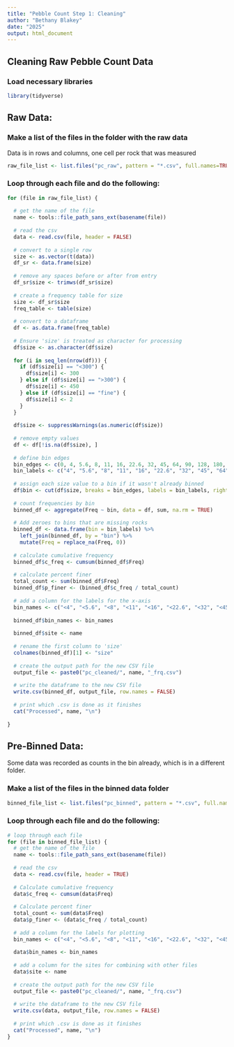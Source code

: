 ---
title: "Pebble Count Step 1: Cleaning"
author: "Bethany Blakey"
date: "2025"
output: html_document
---

## Cleaning Raw Pebble Count Data

### Load necessary libraries

```{r}
library(tidyverse)
```

## Raw Data:
### Make a list of the files in the folder with the raw data

Data is in rows and columns, one cell per rock that was measured

```{r}
raw_file_list <- list.files("pc_raw", pattern = "*.csv", full.names=TRUE)
```


### Loop through each file and do the following:
```{r}
for (file in raw_file_list) {
  
  # get the name of the file
  name <- tools::file_path_sans_ext(basename(file))
  
  # read the csv
  data <- read.csv(file, header = FALSE)
  
  # convert to a single row
  size <- as.vector(t(data))
  df_sr <- data.frame(size)
  
  # remove any spaces before or after from entry
  df_sr$size <- trimws(df_sr$size)
  
  # create a frequency table for size
  size <- df_sr$size
  freq_table <- table(size)
  
  # convert to a dataframe
  df <- as.data.frame(freq_table)
  
  # Ensure 'size' is treated as character for processing
  df$size <- as.character(df$size)
  
  for (i in seq_len(nrow(df))) {
    if (df$size[i] == "<300") {
      df$size[i] <- 300
    } else if (df$size[i] == ">300") {
      df$size[i] <- 450
    } else if (df$size[i] == "fine") {
      df$size[i] <- 2
    }
  }
  
  df$size <- suppressWarnings(as.numeric(df$size))
  
  # remove empty values
  df <- df[!is.na(df$size), ]
  
  # define bin edges
  bin_edges <- c(0, 4, 5.6, 8, 11, 16, 22.6, 32, 45, 64, 90, 128, 180, 300, Inf) #when counting, includes upper limit (0-4, 4.1-5.6, etc)
  bin_labels <- c("4", "5.6", "8", "11", "16", "22.6", "32", "45", "64", "90", "128", "180", "300", "400")
  
  # assign each size value to a bin if it wasn't already binned
  df$bin <- cut(df$size, breaks = bin_edges, labels = bin_labels, right = TRUE)
  
  # count frequencies by bin
  binned_df <- aggregate(Freq ~ bin, data = df, sum, na.rm = TRUE)
  
  # Add zeroes to bins that are missing rocks
  binned_df <- data.frame(bin = bin_labels) %>%
    left_join(binned_df, by = "bin") %>%
    mutate(Freq = replace_na(Freq, 0))
  
  # calculate cumulative frequency
  binned_df$c_freq <- cumsum(binned_df$Freq)
  
  # calculate percent finer
  total_count <- sum(binned_df$Freq)
  binned_df$p_finer <- (binned_df$c_freq / total_count)
  
  # add a column for the labels for the x-axis
  bin_names <- c("<4", "<5.6", "<8", "<11", "<16", "<22.6", "<32", "<45", "<64", "<90", "<128", "<180", "<300", ">300")
  
  binned_df$bin_names <- bin_names
  
  binned_df$site <- name
  
  # rename the first column to 'size'
  colnames(binned_df)[1] <- "size"
  
  # create the output path for the new CSV file
  output_file <- paste0("pc_cleaned/", name, "_frq.csv")
  
  # write the dataframe to the new CSV file
  write.csv(binned_df, output_file, row.names = FALSE)
  
  # print which .csv is done as it finishes
  cat("Processed", name, "\n")
  
}
```
## Pre-Binned Data:
Some data was recorded as counts in the bin already, which is in a different folder.

### Make a list of the files in the binned data folder
```{r}
binned_file_list <- list.files("pc_binned", pattern = "*.csv", full.names=TRUE)
```


### Loop through each file and do the following:
```{r}
# loop through each file
for (file in binned_file_list) {
  # get the name of the file
  name <- tools::file_path_sans_ext(basename(file))
  
  # read the csv
  data <- read.csv(file, header = TRUE)
  
  # Calculate cumulative frequency
  data$c_freq <- cumsum(data$Freq)
  
  # Calculate percent finer
  total_count <- sum(data$Freq)
  data$p_finer <- (data$c_freq / total_count)
  
  # add a column for the labels for plotting
  bin_names <- c("<4", "<5.6", "<8", "<11", "<16", "<22.6", "<32", "<45", "<64", "<90", "<128", "<180", "<300", ">300")
  
  data$bin_names <- bin_names
  
  # add a column for the sites for combining with other files
  data$site <- name
  
  # create the output path for the new CSV file
  output_file <- paste0("pc_cleaned/", name, "_frq.csv")
  
  # write the dataframe to the new CSV file
  write.csv(data, output_file, row.names = FALSE)
  
  # print which .csv is done as it finishes
  cat("Processed", name, "\n")
}
```